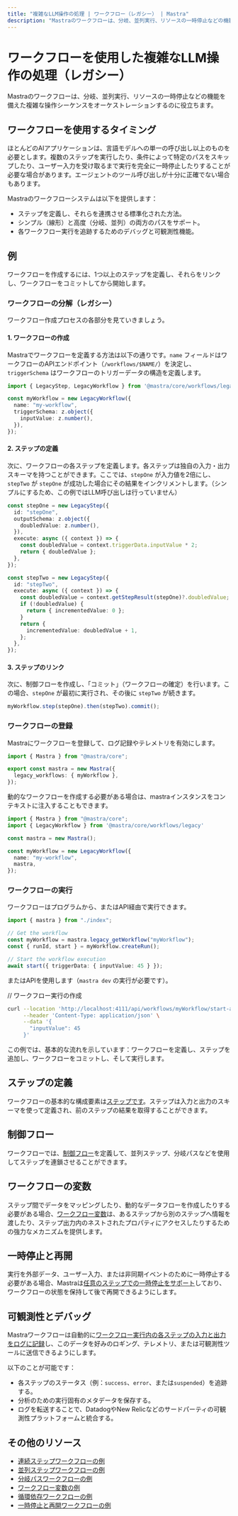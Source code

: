 ```yaml
---
title: "複雑なLLM操作の処理 | ワークフロー（レガシー） | Mastra"
description: "Mastraのワークフローは、分岐、並列実行、リソースの一時停止などの機能を活用し、複雑な一連の操作をオーケストレーションするのに役立ちます。"
---
```


# ワークフローを使用した複雑なLLM操作の処理（レガシー）

Mastraのワークフローは、分岐、並列実行、リソースの一時停止などの機能を備えた複雑な操作シーケンスをオーケストレーションするのに役立ちます。

## ワークフローを使用するタイミング

ほとんどのAIアプリケーションは、言語モデルへの単一の呼び出し以上のものを必要とします。複数のステップを実行したり、条件によって特定のパスをスキップしたり、ユーザー入力を受け取るまで実行を完全に一時停止したりすることが必要な場合があります。エージェントのツール呼び出しが十分に正確でない場合もあります。

Mastraのワークフローシステムは以下を提供します：

- ステップを定義し、それらを連携させる標準化された方法。
- シンプル（線形）と高度（分岐、並列）の両方のパスをサポート。
- 各ワークフロー実行を追跡するためのデバッグと可観測性機能。

## 例

ワークフローを作成するには、1つ以上のステップを定義し、それらをリンクし、ワークフローをコミットしてから開始します。

### ワークフローの分解（レガシー）

ワークフロー作成プロセスの各部分を見ていきましょう。

#### 1. ワークフローの作成

Mastraでワークフローを定義する方法は以下の通りです。`name` フィールドはワークフローのAPIエンドポイント（`/workflows/$NAME/`）を決定し、`triggerSchema` はワークフローのトリガーデータの構造を定義します。

```ts filename="src/mastra/workflow/index.ts"
import { LegacyStep, LegacyWorkflow } from '@mastra/core/workflows/legacy'

const myWorkflow = new LegacyWorkflow({
  name: "my-workflow",
  triggerSchema: z.object({
    inputValue: z.number(),
  }),
});
```

#### 2. ステップの定義

次に、ワークフローの各ステップを定義します。各ステップは独自の入力・出力スキーマを持つことができます。ここでは、`stepOne` が入力値を2倍にし、`stepTwo` が `stepOne` が成功した場合にその結果をインクリメントします。（シンプルにするため、この例ではLLM呼び出しは行っていません）

```ts filename="src/mastra/workflow/index.ts"
const stepOne = new LegacyStep({
  id: "stepOne",
  outputSchema: z.object({
    doubledValue: z.number(),
  }),
  execute: async ({ context }) => {
    const doubledValue = context.triggerData.inputValue * 2;
    return { doubledValue };
  },
});

const stepTwo = new LegacyStep({
  id: "stepTwo",
  execute: async ({ context }) => {
    const doubledValue = context.getStepResult(stepOne)?.doubledValue;
    if (!doubledValue) {
      return { incrementedValue: 0 };
    }
    return {
      incrementedValue: doubledValue + 1,
    };
  },
});
```

#### 3. ステップのリンク

次に、制御フローを作成し、「コミット」（ワークフローの確定）を行います。この場合、`stepOne` が最初に実行され、その後に `stepTwo` が続きます。

```ts filename="src/mastra/workflow/index.ts"
myWorkflow.step(stepOne).then(stepTwo).commit();
```

### ワークフローの登録

Mastraにワークフローを登録して、ログ記録やテレメトリを有効にします。

```ts showLineNumbers filename="src/mastra/index.ts"
import { Mastra } from "@mastra/core";

export const mastra = new Mastra({
  legacy_workflows: { myWorkflow },
});
```

動的なワークフローを作成する必要がある場合は、mastraインスタンスをコンテキストに注入することもできます。

```ts filename="src/mastra/workflow/index.ts"
import { Mastra } from "@mastra/core";
import { LegacyWorkflow } from '@mastra/core/workflows/legacy'

const mastra = new Mastra();

const myWorkflow = new LegacyWorkflow({
  name: "my-workflow",
  mastra,
});
```

### ワークフローの実行

ワークフローはプログラムから、またはAPI経由で実行できます。

```ts showLineNumbers filename="src/mastra/run-workflow.ts" copy
import { mastra } from "./index";

// Get the workflow
const myWorkflow = mastra.legacy_getWorkflow("myWorkflow");
const { runId, start } = myWorkflow.createRun();

// Start the workflow execution
await start({ triggerData: { inputValue: 45 } });
```

またはAPIを使用します（`mastra dev` の実行が必要です）。

// ワークフロー実行の作成

```bash
curl --location 'http://localhost:4111/api/workflows/myWorkflow/start-async' \
     --header 'Content-Type: application/json' \
     --data '{
       "inputValue": 45
     }'
```

この例では、基本的な流れを示しています：ワークフローを定義し、ステップを追加し、ワークフローをコミットし、そして実行します。

## ステップの定義

ワークフローの基本的な構成要素は[ステップです](./steps.mdx)。ステップは入力と出力のスキーマを使って定義され、前のステップの結果を取得することができます。

## 制御フロー

ワークフローでは、[制御フロー](./control-flow.mdx)を定義して、並列ステップ、分岐パスなどを使用してステップを連鎖させることができます。

## ワークフローの変数

ステップ間でデータをマッピングしたり、動的なデータフローを作成したりする必要がある場合、[ワークフロー変数](./variables.mdx)は、あるステップから別のステップへ情報を渡したり、ステップ出力内のネストされたプロパティにアクセスしたりするための強力なメカニズムを提供します。

## 一時停止と再開

実行を外部データ、ユーザー入力、または非同期イベントのために一時停止する必要がある場合、Mastraは[任意のステップでの一時停止をサポート](./suspend-and-resume.mdx)しており、ワークフローの状態を保持して後で再開できるようにします。

## 可観測性とデバッグ

Mastraワークフローは自動的に[ワークフロー実行内の各ステップの入力と出力をログに記録](../../reference/observability/otel-config.mdx)し、このデータを好みのロギング、テレメトリ、または可観測性ツールに送信できるようにします。

以下のことが可能です：

- 各ステップのステータス（例：`success`、`error`、または`suspended`）を追跡する。
- 分析のための実行固有のメタデータを保存する。
- ログを転送することで、DatadogやNew Relicなどのサードパーティの可観測性プラットフォームと統合する。

## その他のリソース

- [連続ステップワークフローの例](../../examples/workflows_legacy/sequential-steps.mdx)
- [並列ステップワークフローの例](../../examples/workflows_legacy/parallel-steps.mdx)
- [分岐パスワークフローの例](../../examples/workflows_legacy/branching-paths.mdx)
- [ワークフロー変数の例](../../examples/workflows_legacy/workflow-variables.mdx)
- [循環依存ワークフローの例](../../examples/workflows_legacy/cyclical-dependencies.mdx)
- [一時停止と再開ワークフローの例](../../examples/workflows_legacy/suspend-and-resume.mdx)

